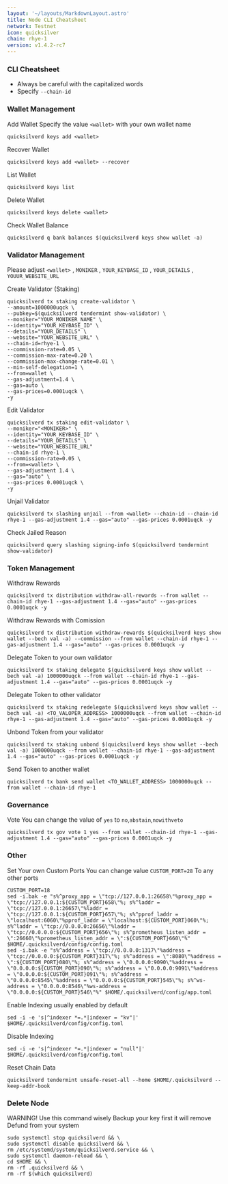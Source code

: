 ```yaml
---
layout: '~/layouts/MarkdownLayout.astro'
title: Node CLI Cheatsheet
network: Testnet
icon: quicksilver
chain: rhye-1
version: v1.4.2-rc7
---
```


### CLI Cheatsheet

- Always be careful with the capitalized words
- Specify `--chain-id`

### Wallet Management

Add Wallet
Specify the value `<wallet>` with your own wallet name

```
quicksilverd keys add <wallet>
```

Recover Wallet
```
quicksilverd keys add <wallet> --recover
```

List Wallet
```
quicksilverd keys list
```

Delete Wallet
```
quicksilverd keys delete <wallet>
```

Check Wallet Balance
```
quicksilverd q bank balances $(quicksilverd keys show wallet -a)
```

### Validator Management

Please adjust `<wallet>` , `MONIKER` , `YOUR_KEYBASE_ID` , `YOUR_DETAILS` , `YOUUR_WEBSITE_URL`

Create Validator (Staking)
```
quicksilverd tx staking create-validator \
--amount=1000000uqck \
--pubkey=$(quicksilverd tendermint show-validator) \
--moniker="YOUR_MONIKER_NAME" \
--identity="YOUR_KEYBASE_ID" \
--details="YOUR_DETAILS" \
--website="YOUR_WEBSITE_URL" \
--chain-id=rhye-1 \
--commission-rate=0.05 \
--commission-max-rate=0.20 \
--commission-max-change-rate=0.01 \
--min-self-delegation=1 \
--from=wallet \
--gas-adjustment=1.4 \
--gas=auto \
--gas-prices=0.0001uqck \
-y
```

Edit Validator
```
quicksilverd tx staking edit-validator \
--moniker="<MONIKER>" \
--identity="YOUR_KEYBASE_ID" \
--details="YOUR_DETAILS" \
--website="YOUR_WEBSITE_URL"
--chain-id rhye-1 \
--commission-rate=0.05 \
--from=<wallet> \
--gas-adjustment 1.4 \
--gas="auto" \
--gas-prices 0.0001uqck \
-y
```


Unjail Validator
```
quicksilverd tx slashing unjail --from <wallet> --chain-id --chain-id rhye-1 --gas-adjustment 1.4 --gas="auto" --gas-prices 0.0001uqck -y
```

Check Jailed Reason
```
quicksilverd query slashing signing-info $(quicksilverd tendermint show-validator)
```

### Token Management

Withdraw Rewards
```
quicksilverd tx distribution withdraw-all-rewards --from wallet --chain-id rhye-1 --gas-adjustment 1.4 --gas="auto" --gas-prices 0.0001uqck -y
```

Withdraw Rewards with Comission
```
quicksilverd tx distribution withdraw-rewards $(quicksilverd keys show wallet --bech val -a) --commission --from wallet --chain-id rhye-1 --gas-adjustment 1.4 --gas="auto" --gas-prices 0.0001uqck -y
```

Delegate Token to your own validator
```
quicksilverd tx staking delegate $(quicksilverd keys show wallet --bech val -a) 1000000uqck --from wallet --chain-id rhye-1 --gas-adjustment 1.4 --gas="auto" --gas-prices 0.0001uqck -y
```

Delegate Token to other validator
```
quicksilverd tx staking redelegate $(quicksilverd keys show wallet --bech val -a) <TO_VALOPER_ADDRESS> 1000000uqck --from wallet --chain-id rhye-1 --gas-adjustment 1.4 --gas="auto" --gas-prices 0.0001uqck -y
```

Unbond Token from your validator
```
quicksilverd tx staking unbond $(quicksilverd keys show wallet --bech val -a) 1000000uqck --from wallet --chain-id rhye-1 --gas-adjustment 1.4 --gas="auto" --gas-prices 0.0001uqck -y
```

Send Token to another wallet
```
quicksilverd tx bank send wallet <TO_WALLET_ADDRESS> 1000000uqck --from wallet --chain-id rhye-1
```

### Governance 

Vote
You can change the value of `yes` to `no`,`abstain`,`nowithveto`

```
quicksilverd tx gov vote 1 yes --from wallet --chain-id rhye-1 --gas-adjustment 1.4 --gas="auto" --gas-prices 0.0001uqck -y
```

### Other

Set Your own Custom Ports
You can change value `CUSTOM_PORT=28` To any other ports
```
CUSTOM_PORT=18
sed -i.bak -e "s%^proxy_app = \"tcp://127.0.0.1:26658\"%proxy_app = \"tcp://127.0.0.1:${CUSTOM_PORT}658\"%; s%^laddr = \"tcp://127.0.0.1:26657\"%laddr = \"tcp://127.0.0.1:${CUSTOM_PORT}657\"%; s%^pprof_laddr = \"localhost:6060\"%pprof_laddr = \"localhost:${CUSTOM_PORT}060\"%; s%^laddr = \"tcp://0.0.0.0:26656\"%laddr = \"tcp://0.0.0.0:${CUSTOM_PORT}656\"%; s%^prometheus_listen_addr = \":26660\"%prometheus_listen_addr = \":${CUSTOM_PORT}660\"%" $HOME/.quicksilverd/config/config.toml
sed -i.bak -e "s%^address = \"tcp://0.0.0.0:1317\"%address = \"tcp://0.0.0.0:${CUSTOM_PORT}317\"%; s%^address = \":8080\"%address = \":${CUSTOM_PORT}080\"%; s%^address = \"0.0.0.0:9090\"%address = \"0.0.0.0:${CUSTOM_PORT}090\"%; s%^address = \"0.0.0.0:9091\"%address = \"0.0.0.0:${CUSTOM_PORT}091\"%; s%^address = \"0.0.0.0:8545\"%address = \"0.0.0.0:${CUSTOM_PORT}545\"%; s%^ws-address = \"0.0.0.0:8546\"%ws-address = \"0.0.0.0:${CUSTOM_PORT}546\"%" $HOME/.quicksilverd/config/app.toml
```

Enable Indexing usually enabled by default
```
sed -i -e 's|^indexer *=.*|indexer = "kv"|' $HOME/.quicksilverd/config/config.toml
```

Disable Indexing
```
sed -i -e 's|^indexer *=.*|indexer = "null"|' $HOME/.quicksilverd/config/config.toml
```

Reset Chain Data
```
quicksilverd tendermint unsafe-reset-all --home $HOME/.quicksilverd --keep-addr-book
```

### Delete Node

WARNING! Use this command wisely 
Backup your key first it will remove Defund from your system

```
sudo systemctl stop quicksilverd && \
sudo systemctl disable quicksilverd && \
rm /etc/systemd/system/quicksilverd.service && \
sudo systemctl daemon-reload && \
cd $HOME && \
rm -rf .quicksilverd && \
rm -rf $(which quicksilverd)
```
